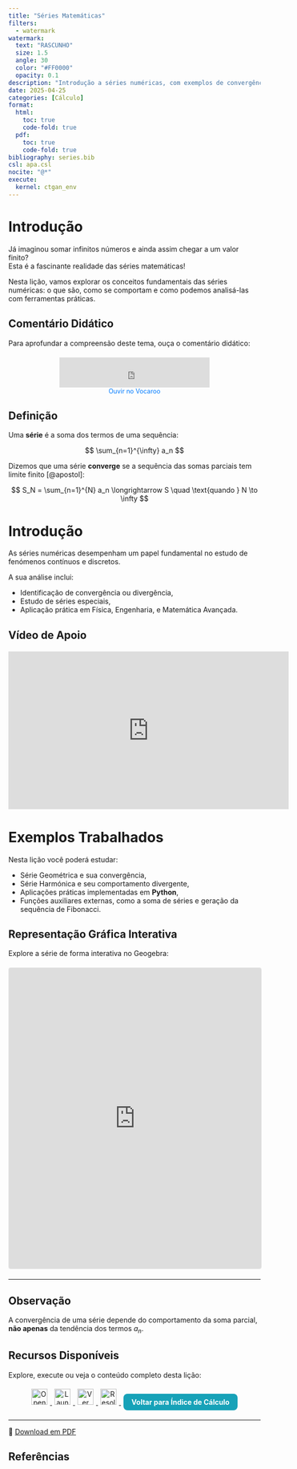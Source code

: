 ```yaml
---
title: "Séries Matemáticas"
filters:
  - watermark
watermark:
  text: "RASCUNHO"
  size: 1.5
  angle: 30
  color: "#FF0000"
  opacity: 0.1
description: "Introdução a séries numéricas, com exemplos de convergência e resolução com Python."
date: 2025-04-25
categories: [Cálculo]
format:
  html:
    toc: true
    code-fold: true
  pdf:
    toc: true
    code-fold: true
bibliography: series.bib
csl: apa.csl
nocite: "@*"
execute:
  kernel: ctgan_env
---
```



# Introdução

Já imaginou somar infinitos números e ainda assim chegar a um valor finito?  
Esta é a fascinante realidade das séries matemáticas!

Nesta lição, vamos explorar os conceitos fundamentais das séries numéricas: o que são, como se comportam e como podemos analisá-las com ferramentas práticas.



## Comentário Didático

Para aprofundar a compreensão deste tema, ouça o comentário didático:

<div style="text-align: center; margin: 20px 0;">
  <iframe width="300" height="60" src="https://vocaroo.com/embed/1etqgpx4oz3K?autoplay=0" frameborder="0" allow="autoplay"></iframe>
  <br>
  <a href="https://voca.ro/1etqgpx4oz3K" target="_blank" style="font-size: 0.9em; text-decoration: none; color: #007BFF;">
    Ouvir no Vocaroo
  </a>
</div>



## Definição

Uma **série** é a soma dos termos de uma sequência:

$$
\sum_{n=1}^{\infty} a_n
$$

Dizemos que uma série **converge** se a sequência das somas parciais tem limite finito [@apostol]:

$$
S_N = \sum_{n=1}^{N} a_n \longrightarrow S \quad \text{quando } N \to \infty
$$



# Introdução

As séries numéricas desempenham um papel fundamental no estudo de fenómenos contínuos e discretos.

A sua análise inclui:

- Identificação de convergência ou divergência,
- Estudo de séries especiais,
- Aplicação prática em Física, Engenharia, e Matemática Avançada.



## Vídeo de Apoio

<div style="text-align: center; margin: 20px 0;">
  <iframe width="560" height="315" src="https://www.youtube.com/embed/JPsaS5nJxdU?si=7abGdScCTeFpBJzz" title="YouTube video player" frameborder="0" allow="accelerometer; autoplay; clipboard-write; encrypted-media; gyroscope; picture-in-picture; web-share" allowfullscreen>
  </iframe>
</div>



# Exemplos Trabalhados

Nesta lição você poderá estudar:

- Série Geométrica e sua convergência,
- Série Harmónica e seu comportamento divergente,
- Aplicações práticas implementadas em **Python**,
- Funções auxiliares externas, como a soma de séries e geração da sequência de Fibonacci.



## Representação Gráfica Interativa

Explore a série de forma interativa no Geogebra:

<div style="text-align: center; margin: 20px 0;">
  <iframe src="https://www.geogebra.org/classic/ugujjbzc?embed" width="100%" height="600" style="max-width: 800px; border: 1px solid #e4e4e4; border-radius: 4px;" frameborder="0" allowfullscreen>
  </iframe>
</div>

---

## Observação

A convergência de uma série depende do comportamento da soma parcial, **não apenas** da tendência dos termos $a_n$.


## Recursos Disponíveis

Explore, execute ou veja o conteúdo completo desta lição:

<p align="center">
  <a href="https://colab.research.google.com/github/cacbarros/blog-fortec/blob/main/python/calculo/series_matematicas.ipynb" target="_blank">
    <img src="https://colab.research.google.com/assets/colab-badge.svg" alt="Open in Colab" style="height: 32px; margin: 5px;">
  </a>
  <a href="https://mybinder.org/v2/gh/cacbarros/blog-fortec/HEAD?labpath=python/calculo/series_matematicas.ipynb" target="_blank">
    <img src="https://mybinder.org/badge_logo.svg" alt="Launch Binder" style="height: 32px; margin: 5px;">
  </a>
  <a href="https://github.com/cacbarros/blog-fortec/blob/main/python/calculo/series_matematicas.ipynb" target="_blank">
    <img src="https://img.shields.io/badge/Ver%20Código%20Fonte-181717?style=flat-square&logo=github&logoColor=white" alt="Ver Código no GitHub" style="height: 32px; margin: 5px;">
  </a>
  <a href="avaliacao.html" target="_blank">
    <img src="https://img.shields.io/badge/Resolver%20Exercícios-FF9800?style=flat-square&logo=bookstack&logoColor=white" alt="Resolver Exercícios" style="height: 32px; margin: 5px;">
  </a>
  <a href="index.html" style="display: inline-block; background-color: #17a2b8; color: white; font-weight: bold; padding: 8px 16px; border-radius: 8px; text-decoration: none; margin: 5px;">
    Voltar para Índice de Cálculo
  </a>
</p>
---

📄 [Download em PDF](./series-matematicas.pdf){target="_blank"}

## Referências
